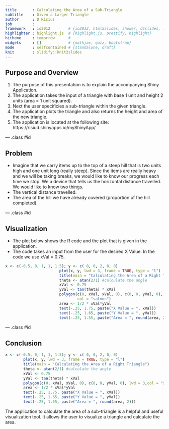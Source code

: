 ```yaml
---
title       : Calculating the Area of a Sub-Triangle
subtitle    : Given a Larger Triangle
author      : D Risius
job         : 
framework   : io2012        # {io2012, html5slides, shower, dzslides, ...}
highlighter : highlight.js  # {highlight.js, prettify, highlight}
hitheme     : tomorrow      # 
widgets     : []            # {mathjax, quiz, bootstrap}
mode        : selfcontained # {standalone, draft}
knit        : slidify::knit2slides
---
```


## Purpose and Overview

1. The purpose of this presentation is to explain the accompanying Shiny Application.
2. The application takes the input of a triangle with base 1 unit and height 2 units (area = 1 unit squared).
3. Next the user specificies a sub-triangle within the given triangle.
4. The application plots the triangle and also returns the height and area of the new triangle.
5. The application is located at the following site: https://risiud.shinyapps.io/myShinyApp/

--- .class #id 

## Problem

* Imagine that we carry items up to the top of a steep hill that is two units high and one unit long (really steep).  Since the items are really heavy and we will be taking breaks, we would like to know our progress each time we stop. We a device that tells us the horizontal distance travelled. We would like to know two things.
* The vertical distance travelled.
* The area of the hill we have already covered (proportion of the hill completed).

--- .class #id

## Visualization

* The plot below shows the R code and the plot that is given in the application.
* The code takes an input from the user for the desired X Value.  In the code we use xVal = 0.75.

```r
x <- c(-0.5, 0, 1, 1, 1.5); y <- c( 0, 0, 2, 0, 0)
                        plot(x, y, lwd = 3, frame = TRUE, type = "l")
                        title(main = "Calculating the Area of a Right Triangle")
                        theta <- atan(2/1) #calculate the angle
                        xVal <- 0.75
                        yVal <- tan(theta) * xVal
                        polygon(c(0, xVal, xVal, 0), c(0, 0, yVal, 0), lwd = 3,
                                col = "salmon")
                        area <- 1/2 * xVal*yVal
                        text(-.25, 1.75, paste("X Value = ", xVal))
                        text(-.25, 1.65, paste("Y Value = ", yVal))
                        text(-.25, 1.55, paste("Area = ", round(area, 2)))
```

--- .class #id

## Conclusion
```r
x <- c(-0.5, 0, 1, 1, 1.5); y <- c( 0, 0, 2, 0, 0)
        plot(x, y, lwd = 3, frame = TRUE, type = "l")
        title(main = "Calculating the Area of a Right Triangle")
        theta <- atan(2/1) #calculate the angle
        xVal <- 0.75
        yVal <- tan(theta) * xVal
        polygon(c(0, xVal, xVal, 0), c(0, 0, yVal, 0), lwd = 3,col = "salmon")
        area <- 1/2 * xVal*yVal
        text(-.25, 1.75, paste("X Value = ", xVal))
        text(-.25, 1.65, paste("Y Value = ", yVal))
        text(-.25, 1.55, paste("Area = ", round(area, 2)))
```

The application to calculate the area of a sub-triangle is a helpful and useful visualization tool. It allows the user to visualize a triangle and calculate the area.

